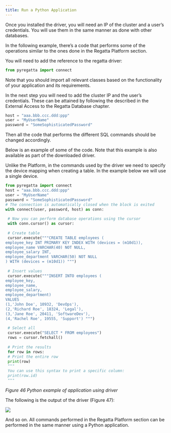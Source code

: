 ```yaml
---
title: Run a Python Application
---
```


Once you installed the driver, you will need an IP of the cluster and a user’s credentials. You will 
use them in the same manner as done with other databases.

In the following example, there’s a code that performs some of the operations similar to the 
ones done in the Regatta Platform section. 

You will need to add the reference to the regatta driver:

```Python
from pyregatta import connect
```

Note that you should import all relevant classes based on the functionality of your application 
and its requirements.

In the next step you will need to add the cluster IP and the user’s credentials. These can be 
attained by following the described in the External Access to the Regatta Database chapter. 

```Python
host = "aaa.bbb.ccc.ddd:ppp"
user = "MyUserName"
password = "SomeSophisticatedPassword"
```

Then all the code that performs the different SQL commands should be changed accordingly.

Below is an example of some of the code. Note that this example is also available as part of the 
downloaded driver.

Unlike the Platform, in the commands used by the driver we need to specify the device mapping
when creating a table. In the example below we will use a single device.



```Python
from pyregatta import connect 
host = "aaa.bbb.ccc.ddd:ppp"
user = "MyUserName"
password = "SomeSophisticatedPassword"
# The connection is automatically closed when the block is exited
with connect(user, password, host) as conn:
 
 # Now you can perform database operations using the cursor
 with conn.cursor() as cursor:
 
 # Create table
 cursor.execute("""CREATE TABLE employees (
employee_key INT PRIMARY KEY INDEX WITH (devices = (m10d1)),
employee_name VARCHAR(40) NOT NULL,
employee_salary INT,
employee_department VARCHAR(50) NOT NULL
) WITH (devices = (m10d1)) """)
 
 # Insert values
 cursor.execute("""INSERT INTO employees (
employee_key, 
employee_name, 
employee_salary, 
employee_department)
VALUES 
(1,'John Doe', 10932, 'DevOps'), 
(2,'Richard Roe', 18324, 'Legal'),
(3,'Jane Roe', 20411, 'SoftwareDev'),
(4,'Rachel Roe', 19555, 'Support') """)
 
 # Select all
 cursor.execute("SELECT * FROM employees")
 rows = cursor.fetchall()
 
 # Print the results
 for row in rows:
 # Print the entire row
 print(row)
 """
 You can use this syntax to print a specific column:
 print(row.id)
 """
```
*Figure 46 Python example of application using driver*


The following is the output of the driver (Figure 47):

<Frame caption="Figure 47 Python example output">
  <img src="/images/45.png" />
</Frame>

And so on. All commands performed in the Regatta Platform section can be performed in the 
same manner using a Python application.

